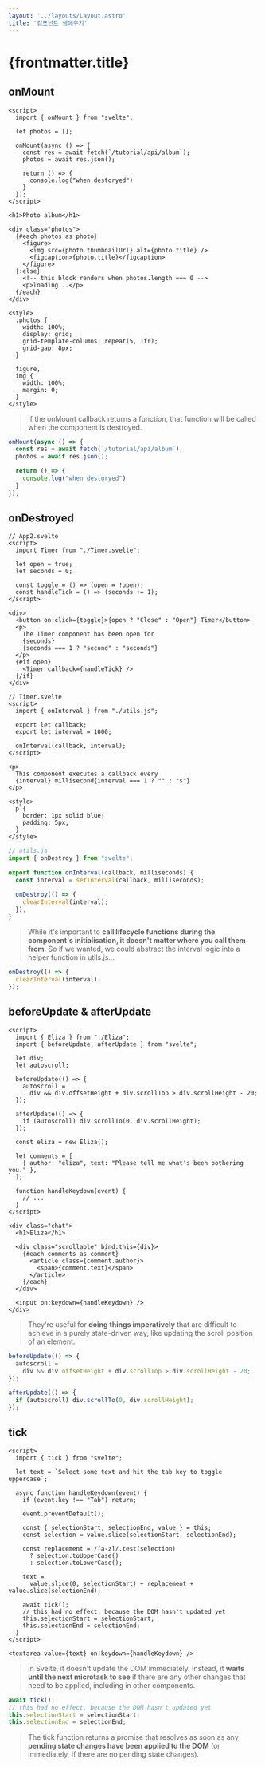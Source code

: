 ```yaml
---
layout: '../layouts/Layout.astro'
title: '컴포넌트 생애주기'
---
```



# {frontmatter.title}

## onMount

<ComponentAndCode>
<App slot='component' client:load />

```svelte
<script>
  import { onMount } from "svelte";

  let photos = [];

  onMount(async () => {
    const res = await fetch(`/tutorial/api/album`);
    photos = await res.json();

    return () => {
      console.log("when destoryed")
    }
  });
</script>

<h1>Photo album</h1>

<div class="photos">
  {#each photos as photo}
    <figure>
      <img src={photo.thumbnailUrl} alt={photo.title} />
      <figcaption>{photo.title}</figcaption>
    </figure>
  {:else}
    <!-- this block renders when photos.length === 0 -->
    <p>loading...</p>
  {/each}
</div>

<style>
  .photos {
    width: 100%;
    display: grid;
    grid-template-columns: repeat(5, 1fr);
    grid-gap: 8px;
  }

  figure,
  img {
    width: 100%;
    margin: 0;
  }
</style>
```
</ComponentAndCode>

> If the onMount callback returns a function, that function will be called when the component is destroyed.

```js
onMount(async () => {
  const res = await fetch(`/tutorial/api/album`);
  photos = await res.json();

  return () => {
    console.log("when destoryed")
  }
});
```

## onDestroyed

<ComponentAndCode>
<App2 slot='component' client:load />

```svelte
// App2.svelte
<script>
  import Timer from "./Timer.svelte";

  let open = true;
  let seconds = 0;

  const toggle = () => (open = !open);
  const handleTick = () => (seconds += 1);
</script>

<div>
  <button on:click={toggle}>{open ? "Close" : "Open"} Timer</button>
  <p>
    The Timer component has been open for
    {seconds}
    {seconds === 1 ? "second" : "seconds"}
  </p>
  {#if open}
    <Timer callback={handleTick} />
  {/if}
</div>
```

```svelte
// Timer.svelte
<script>
  import { onInterval } from "./utils.js";

  export let callback;
  export let interval = 1000;

  onInterval(callback, interval);
</script>

<p>
  This component executes a callback every
  {interval} millisecond{interval === 1 ? "" : "s"}
</p>

<style>
  p {
    border: 1px solid blue;
    padding: 5px;
  }
</style>
```

```js
// utils.js
import { onDestroy } from "svelte";

export function onInterval(callback, milliseconds) {
  const interval = setInterval(callback, milliseconds);

  onDestroy(() => {
    clearInterval(interval);
  });
}
```
</ComponentAndCode>

> While it's important to **call lifecycle functions during the component's initialisation, it doesn't matter where you call them from**. So if we wanted, we could abstract the interval logic into a helper function in utils.js...

```js
onDestroy(() => {
  clearInterval(interval);
});
```

## beforeUpdate & afterUpdate

<ComponentAndCode>
<App3 slot="component" client:load />

```svelte
<script>
  import { Eliza } from "./Eliza";
  import { beforeUpdate, afterUpdate } from "svelte";

  let div;
  let autoscroll;

  beforeUpdate(() => {
    autoscroll =
      div && div.offsetHeight + div.scrollTop > div.scrollHeight - 20;
  });

  afterUpdate(() => {
    if (autoscroll) div.scrollTo(0, div.scrollHeight);
  });

  const eliza = new Eliza();

  let comments = [
    { author: "eliza", text: "Please tell me what's been bothering you." },
  ];

  function handleKeydown(event) {
    // ...
  }
</script>

<div class="chat">
  <h1>Eliza</h1>

  <div class="scrollable" bind:this={div}>
    {#each comments as comment}
      <article class={comment.author}>
        <span>{comment.text}</span>
      </article>
    {/each}
  </div>

  <input on:keydown={handleKeydown} />
</div>
```
</ComponentAndCode>

> They're useful for **doing things imperatively** that are difficult to achieve in a purely state-driven way, like updating the scroll position of an element.

```js
beforeUpdate(() => {
  autoscroll =
    div && div.offsetHeight + div.scrollTop > div.scrollHeight - 20;
});

afterUpdate(() => {
  if (autoscroll) div.scrollTo(0, div.scrollHeight);
});
```

## tick

<ComponentAndCode>
<App4 slot='component' client:load />

```svelte
<script>
  import { tick } from "svelte";

  let text = `Select some text and hit the tab key to toggle uppercase`;

  async function handleKeydown(event) {
    if (event.key !== "Tab") return;

    event.preventDefault();

    const { selectionStart, selectionEnd, value } = this;
    const selection = value.slice(selectionStart, selectionEnd);

    const replacement = /[a-z]/.test(selection)
      ? selection.toUpperCase()
      : selection.toLowerCase();

    text =
      value.slice(0, selectionStart) + replacement + value.slice(selectionEnd);

    await tick();
    // this had no effect, because the DOM hasn't updated yet
    this.selectionStart = selectionStart;
    this.selectionEnd = selectionEnd;
  }
</script>

<textarea value={text} on:keydown={handleKeydown} />
```

</ComponentAndCode>

>  in Svelte, it doesn't update the DOM immediately. Instead, it **waits until the next microtask to see** if there are any other changes that need to be applied, including in other components.

```js
await tick();
// this had no effect, because the DOM hasn't updated yet
this.selectionStart = selectionStart;
this.selectionEnd = selectionEnd;
```

> The tick function returns a promise that resolves as soon as any **pending state changes have been applied to the DOM** (or immediately, if there are no pending state changes).